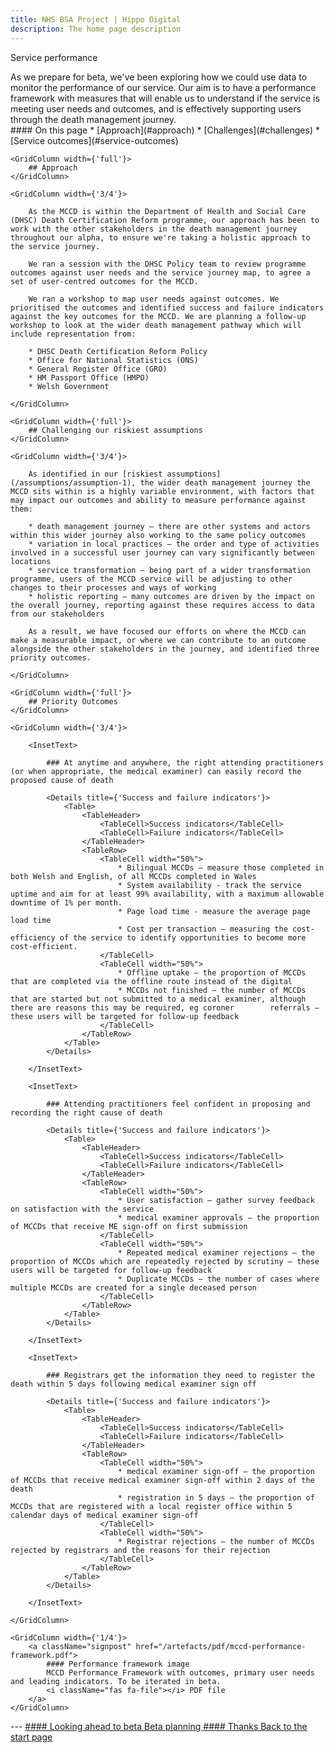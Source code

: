 ```yaml
---
title: NHS BSA Project | Hippo Digital
description: The home page description
---
```


<Heading caption='Looking ahead to beta' tag='h1'>Service performance</Heading>

<GridRow>
    <GridColumn width={'2/3'}>
        <LeadParagraph>
            As we prepare for beta, we've been exploring how we could use data to monitor the performance of our service. Our aim is to have a performance framework with measures that will enable us to understand if the service is meeting user needs and outcomes, and is effectively supporting users through the death management journey.
        </LeadParagraph>
    </GridColumn>
    <GridColumn width={'1/3'}>
        <nav className="in-page-nav">
            #### On this page
            * [Approach](#approach)
            * [Challenges](#challenges)
            * [Service outcomes](#service-outcomes)
        </nav>
    </GridColumn>
</GridRow>

<GridRow>

    <GridColumn width={'full'}>
        ## Approach
    </GridColumn>
    
    <GridColumn width={'3/4'}>

        As the MCCD is within the Department of Health and Social Care (DHSC) Death Certification Reform programme, our approach has been to work with the other stakeholders in the death management journey throughout our alpha, to ensure we're taking a holistic approach to the service journey.

        We ran a session with the DHSC Policy team to review programme outcomes against user needs and the service journey map, to agree a set of user-centred outcomes for the MCCD.

        We ran a workshop to map user needs against outcomes. We prioritised the outcomes and identified success and failure indicators against the key outcomes for the MCCD. We are planning a follow-up workshop to look at the wider death management pathway which will include representation from:

        * DHSC Death Certification Reform Policy
        * Office for National Statistics (ONS)
        * General Register Office (GRO)
        * HM Passport Office (HMPO)
        * Welsh Government
    
    </GridColumn>
</GridRow>
    
<GridRow>
    
    <GridColumn width={'full'}>
        ## Challenging our riskiest assumptions
    </GridColumn>
    
    <GridColumn width={'3/4'}>

        As identified in our [riskiest assumptions](/assumptions/assumption-1), the wider death management journey the MCCD sits within is a highly variable environment, with factors that may impact our outcomes and ability to measure performance against them:

        * death management journey – there are other systems and actors within this wider journey also working to the same policy outcomes
        * variation in local practices – the order and type of activities involved in a successful user journey can vary significantly between locations
        * service transformation – being part of a wider transformation programme, users of the MCCD service will be adjusting to other changes to their processes and ways of working
        * holistic reporting – many outcomes are driven by the impact on the overall journey, reporting against these requires access to data from our stakeholders

        As a result, we have focused our efforts on where the MCCD can make a measurable impact, or where we can contribute to an outcome alongside the other stakeholders in the journey, and identified three priority outcomes.

    </GridColumn>

</GridRow>
    
<GridRow>

    <GridColumn width={'full'}>
        ## Priority Outcomes
    </GridColumn>

    <GridColumn width={'3/4'}>

        <InsetText>
    
            ### At anytime and anywhere, the right attending practitioners (or when appropriate, the medical examiner) can easily record the proposed cause of death

            <Details title={'Success and failure indicators'}>
                <Table>
                    <TableHeader>
                        <TableCell>Success indicators</TableCell>
                        <TableCell>Failure indicators</TableCell>
                    </TableHeader>
                    <TableRow>
                        <TableCell width="50%">
                            * Bilingual MCCDs – measure those completed in both Welsh and English, of all MCCDs completed in Wales
                            * System availability - track the service uptime and aim for at least 99% availability, with a maximum allowable downtime of 1% per month.
                            * Page load time - measure the average page load time
                            * Cost per transaction – measuring the cost-efficiency of the service to identify opportunities to become more cost-efficient.
                        </TableCell>
                        <TableCell width="50%">
                            * Offline uptake – the proportion of MCCDs that are completed via the offline route instead of the digital
                            * MCCDs not finished – the number of MCCDs that are started but not submitted to a medical examiner, although there are reasons this may be required, eg coroner        referrals – these users will be targeted for follow-up feedback
                        </TableCell>
                    </TableRow>
                </Table>
            </Details>
        
        </InsetText>

        <InsetText>
    
            ### Attending practitioners feel confident in proposing and recording the right cause of death

            <Details title={'Success and failure indicators'}>
                <Table>
                    <TableHeader>
                        <TableCell>Success indicators</TableCell>
                        <TableCell>Failure indicators</TableCell>
                    </TableHeader>
                    <TableRow>
                        <TableCell width="50%">
                            * User satisfaction – gather survey feedback on satisfaction with the service
                            * medical examiner approvals – the proportion of MCCDs that receive ME sign-off on first submission
                        </TableCell>
                        <TableCell width="50%">
                            * Repeated medical examiner rejections – the proportion of MCCDs which are repeatedly rejected by scrutiny – these users will be targeted for follow-up feedback
                            * Duplicate MCCDs – the number of cases where multiple MCCDs are created for a single deceased person
                        </TableCell>
                    </TableRow>
                </Table>
            </Details>
        
        </InsetText>

        <InsetText>
    
            ### Registrars get the information they need to register the death within 5 days following medical examiner sign off

            <Details title={'Success and failure indicators'}>
                <Table>
                    <TableHeader>
                        <TableCell>Success indicators</TableCell>
                        <TableCell>Failure indicators</TableCell>
                    </TableHeader>
                    <TableRow>
                        <TableCell width="50%">
                            * medical examiner sign-off – the proportion of MCCDs that receive medical examiner sign-off within 2 days of the death
                            * registration in 5 days – the proportion of MCCDs that are registered with a local register office within 5 calendar days of medical examiner sign-off
                        </TableCell>
                        <TableCell width="50%">
                            * Registrar rejections – the number of MCCDs rejected by registrars and the reasons for their rejection
                        </TableCell>
                    </TableRow>
                </Table>
            </Details>
        
        </InsetText>

    </GridColumn>

    <GridColumn width={'1/4'}>
        <a className="signpost" href="/artefacts/pdf/mccd-performance-framework.pdf">
            #### Performance framework image  
            MCCD Performance Framework with outcomes, primary user needs and leading indicators. To be iterated in beta.  
            <i className="fas fa-file"></i> PDF file
        </a>
    </GridColumn>

</GridRow>

<GridRow>
    <GridColumn width={'full'}>
        ---
    </GridColumn>
</GridRow>
<GridRow>
    <GridColumn width={'1/2'}>
        <a className="previous-page" href="/beta/planning">
            #### Looking ahead to beta
            Beta planning
        </a>
    </GridColumn>
    <GridColumn width={'1/2'}>
        <a className="next-page" href="/">
            #### Thanks
            Back to the start page
        </a>
    </GridColumn>
</GridRow>
